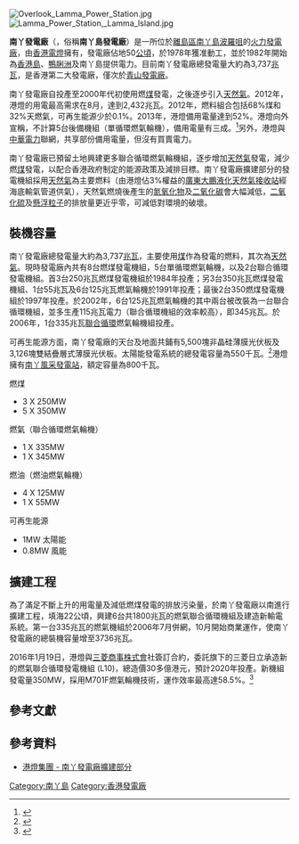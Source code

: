 {{Infobox power station
|station_name=南丫發電廠
|image=Lamma Power Station - October 2019.jpg
|location={{HKG}}[[南丫島|南丫島]][[波羅咀|波羅咀]]
|owner=[[香港電燈|香港電燈]]
|status=運作中
|th_fuel_primary=[[煤|煤]]
|th_fuel_secondary=[[天然氣|天然氣]]
|mine_type=
|conveyance=
|cooling_water=
|technology=燃煤、燃氣
|ps_units_operational=8台燃煤發電機組<br />5台燃氣輪機<br />2台聯合循環發電機組
|reciprocating_engines=
|ps_electrical_capacity = 燃煤：<br />3 X 250MW <br />5 X 350MW <br />
燃氣：<br />1 X 55MW <br />4 X 125MW <br />
太陽能：<br>1MW<br>
1 X 345MW（聯合循環）<br />1 X 335MW（聯合循環）
| max_planned_cap    =  3,737MW
|commissioned=1982年
|decommissioned=
|extra=
}}

[[File:Overlook_Lamma_Power_Station.jpg|thumb]]
[[File:Lamma_Power_Station,_Lamma_Island.jpg|thumb]]

'''南丫發電廠'''（{{lang-en|'''Lamma Power Station'''}}，俗稱'''南丫島發電廠'''）是一所位於[[離島區|離島區]][[南丫島|南丫島]][[波羅咀|波羅咀]]的[[火力發電廠|火力發電廠]]，由[[香港電燈|香港電燈]]擁有，發電廠佔地50[[公頃|公頃]]，於1978年獲准動工，並於1982年開始為[[香港島|香港島]]、[[鴨脷洲|鴨脷洲]]及南丫島提供電力。目前南丫發電廠總發電量大約為3,737[[兆|兆]][[瓦特|瓦]]，是香港第二大發電廠，僅次於[[青山發電廠|青山發電廠]]。

南丫發電廠自投產至2000年代初使用燃[[煤|煤]]發電，之後逐步引入[[天然氣|天然氣]]。2012年，港燈的用電最高需求在8月，達到2,432兆瓦。2012年，燃料組合包括68%煤和32%天燃氣，可再生能源少於0.1%。2013年，港燈備用電量達到52%。港燈向外宣稱，不計算5台後備機組（單循環燃氣輪機），備用電量有三成。<ref>{{cite news|url=http://hk.apple.nextmedia.com/news/art/20131214/18550781|title=港燈L3機組使用率2%　 用戶繳逾億冤枉錢|accessdate=2015-08-18|archive-date=2016-03-04|archive-url=https://web.archive.org/web/20160304131920/http://hk.apple.nextmedia.com/news/art/20131214/18550781}}</ref>另外，港燈與[[中華電力|中華電力]]聯網，共享部份備用電量，但沒有買賣電力。

南丫發電廠已預留土地興建更多聯合循環燃氣輪機組，逐步增加[[天然氣|天然氣]]發電，減少燃[[煤|煤]]發電，以配合香港政府制定的能源政策及減排目標。南丫發電廠擴建部分的發電機組採用[[天然氣|天然氣]]為主要燃料（由港燈佔3%權益的[[廣東大鵬液化天然氣接收站|廣東大鵬液化天然氣接收站]]經海底輸氣管道供氣），天然氣燃燒後產生的[[氮氧化物|氮氧化物]]及[[二氧化碳|二氧化碳]]會大幅減低，[[二氧化硫|二氧化硫]]及[[懸浮粒子|懸浮粒子]]的排放量更近乎零，可減低對環境的破壞。

==裝機容量==
南丫發電廠總發電量大約為3,737[[兆|兆]][[瓦特|瓦]]，主要使用[[煤|煤]]作為發電的燃料，其次為[[天然氣|天然氣]]。現時發電廠內共有8台燃煤發電機組，5台單循環燃氣輪機，以及2台聯合循環發電機組。首3台250兆瓦燃煤發電機組於1984年投產；另3台350兆瓦燃煤發電機組、1台55兆瓦及6台125兆瓦燃氣輪機於1991年投產；最後2台350燃煤發電機組於1997年投產。於2002年，6台125兆瓦燃氣輪機的其中兩台被改裝為一台聯合循環機組，並多生產115兆瓦電力（聯合循環機組的效率較高），即345兆瓦。於2006年，1台335兆瓦[[聯合循環|聯合循環]]燃氣輪機組投產。

可再生能源方面，南丫發電廠的天台及地面共鋪有5,500塊非晶硅薄膜光伏板及3,126塊雙結疊層式薄膜光伏板。太陽能發電系統的總發電容量為550千瓦。<ref>{{cite web|author1=HEC|title=港燈 - 太陽能發電系統|url=http://www.hkelectric.com/web/AboutUs/SolarPowerSystem/Index_zh.htm|access-date=2015-08-18|archive-url=https://web.archive.org/web/20150924030635/http://www.hkelectric.com/web/AboutUs/SolarPowerSystem/Index_zh.htm|archive-date=2015-09-24|dead-url=yes}}</ref>港燈擁有[[南丫風采發電站|南丫風采發電站]]，額定容量為800千瓦。

;燃煤
*3 X 250MW
*5 X 350MW
;燃氣（聯合循環燃氣輪機）
*1 X 335MW
*1 X 345MW
;燃油（燃油燃氣輪機）
*4 X 125MW
*1 X 55MW
;可再生能源
*1MW 太陽能
*0.8MW 風能

==擴建工程==
為了滿足不斷上升的用電量及減低燃煤發電的排放污染量，於南丫發電廠以南進行擴建工程，填海22公頃，興建6台共1800兆瓦的燃氣聯合循環機組及建造新輸電系統。第一台335兆瓦的燃氣機組於2006年7月併網，10月開始商業運作，使南丫發電廠的總裝機容量增至3736兆瓦。

2016年1月19日，港燈與[[三菱商事|三菱商事株式會]]社簽訂合約，委託旗下的三菱日立承造新的燃氣聯合循環發電機組 (L10)，總造價30多億港元，預計2020年投產。新機組發電量350MW，採用M701F燃氣輪機技術，運作效率最高達58.5%。<ref>{{cite news|author1=港燈電力投資有限公司|title=港燈簽約建造新燃氣發電機組|url=https://www.hkelectric.com/zh/media-resources/press-releases/2016/01/19/HK-Electric-Signs-Agreement-to-Build-a-New-Gas-fired-Unit|accessdate=2016-01-19|archive-date=2019-05-14|archive-url=https://web.archive.org/web/20190514143949/https://www.hkelectric.com/zh/media-resources/press-releases/2016/01/19/HK-Electric-Signs-Agreement-to-Build-a-New-Gas-fired-Unit}}</ref>

==參考文獻==
{{Reflist}}

==參考資料==
*[http://www.heh.com/hehWeb/AboutUs/LammaExtension/Index_zh.htm 港燈集團 - 南丫發電廠擴建部分]


{{香港發電廠}}

[[Category:南丫島|Category:南丫島]]
[[Category:香港發電廠|Category:香港發電廠]]